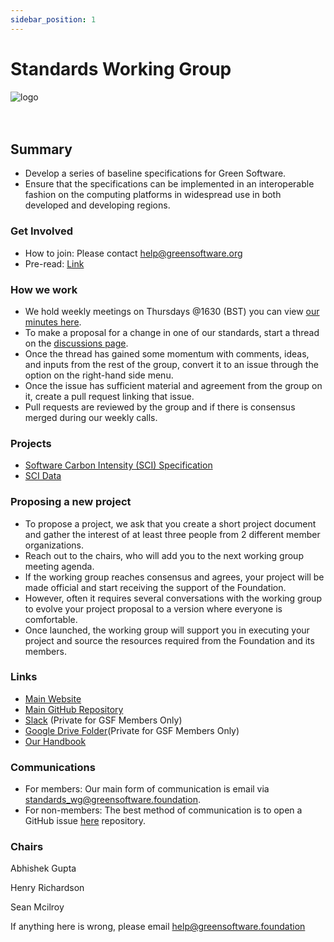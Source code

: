 ```yaml
---
sidebar_position: 1
---
```



# Standards Working Group

<div class="intro-logo">
  <img src="/img/logo.svg" alt="logo" />
</div>
<br />
<br />

## Summary

- Develop a series of baseline specifications for Green Software.
- Ensure that the specifications can be implemented in an interoperable fashion on the computing platforms in widespread use in both developed and developing regions.

### Get Involved

- How to join: Please contact help@greensoftware.org
- Pre-read: [Link](https://github.com/Green-Software-Foundation/software_carbon_intensity)

### How we work

- We hold weekly meetings on Thursdays @1630 (BST) you can view [our minutes here](https://github.com/Green-Software-Foundation/standards-wg/issues?q=is%3Aopen+is%3Aissue+label%3AAgenda%2FMinutes).
- To make a proposal for a change in one of our standards, start a thread on the [discussions page](https://github.com/Green-Software-Foundation/standards-wg/discussions/landing).
- Once the thread has gained some momentum with comments, ideas, and inputs from the rest of the group, convert it to an issue through the option on the right-hand side menu.
- Once the issue has sufficient material and agreement from the group on it, create a pull request linking that issue.
- Pull requests are reviewed by the group and if there is consensus merged during our weekly calls.

### Projects

- [Software Carbon Intensity (SCI) Specification](https://greensoftware.foundation/projects/software-carbon-intensity-sci-specification)
- [SCI Data](https://sci-data.greensoftware.foundation/)

### Proposing a new project

- To propose a project, we ask that you create a short project document and gather the interest of at least three people from 2 different member organizations.
- Reach out to the chairs, who will add you to the next working group meeting agenda.
- If the working group reaches consensus and agrees, your project will be made official and start receiving the support of the Foundation.
- However, often it requires several conversations with the working group to evolve your project proposal to a version where everyone is comfortable.
- Once launched, the working group will support you in executing your project and source the resources required from the Foundation and its members.

### Links

- [Main Website](https://standards.greensoftware.foundation/)
- [Main GitHub Repository](https://github.com/Green-Software-Foundation/standards_wg)
- [Slack](https://greensoftwarefdn.slack.com/archives/C027QDQSA8M) (Private for GSF Members Only)
- [Google Drive Folder](https://drive.google.com/drive/folders/1YKwvDw4PMI7LAd7mhdqQ2Xwa7RW8iUHk?usp=sharing)(Private for GSF Members Only)
- [Our Handbook](https://greensoftwarefoundation.atlassian.net/wiki/spaces/~612dd45e45cd76006a84071a/pages/819277/Standards+Working+Group)

### Communications

- For members: Our main form of communication is email via standards_wg@greensoftware.foundation.
- For non-members: The best method of communication is to open a GitHub issue [here](https://github.com/Green-Software-Foundation/standards-wg/issues) repository.

### Chairs

<TeamMembers>
  <TeamMember role="Responsible AI"
    company="BCG"
    github="atg-abhishek"
    twitter="atg_abhishek"
    linkedin="abhishekguptamcgill">
    Abhishek Gupta
  </TeamMember>
  
  <TeamMember role="Senior Analyst" 
   company="WattTime" 
   github="Henry-WattTime">
    Henry Richardson
  </TeamMember>

  <TeamMember role="PM" 
   company="Green Software Foundation" 
   github="seanmcilroy29">
    Sean Mcilroy
  </TeamMember>

</TeamMembers>

If anything here is wrong, please email help@greensoftware.foundation
